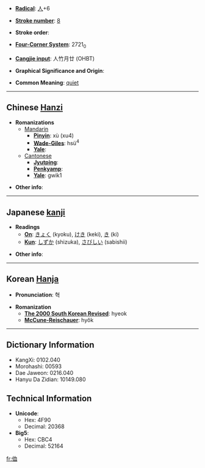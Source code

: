 * '''[[Wiktionary:Chinese radical index| Radical]]''': [[Wiktionary:Chinese radical index 人|人]]+6

* '''[[Wiktionary:Chinese total strokes index|Stroke number]]''': [[Wiktionary:Chinese total strokes index 8|8]]

* '''Stroke order''': 

* '''[[Wiktionary:Chinese four corner index|Four-Corner System]]''': 2721<sub>0</sub>

* '''[[Wiktionary:Chinese Cangjie index|Cangjie input]]''': 人竹月廿 (OHBT)

* '''Graphical Significance and Origin''': 

* '''Common Meaning''': [[quiet]]

----

== Chinese [[Hanzi]] ==

* '''Romanizations'''
** [[Mandarin]]
*** '''[[Pinyin]]''': xù (xu4)
*** '''[[Wade-Giles]]''': hsü<sup>4</sup>
*** '''[[Yale]]''': 
**[[Cantonese]]
***'''[[Jyutping]]''':
***'''[[Penkyamp]]''': 
***'''[[Yale]]''': gwik1

* '''Other info''': 

----

== Japanese [[kanji]] ==

* '''Readings'''
** '''[[On]]''': [[きょく]] (kyoku), [[けき]] (keki), [[き]] (ki)
** '''[[Kun]]''': [[しずか]] (shizuka), [[さびしい]] (sabishii)

* '''Other info''':  

----

== Korean [[Hanja]] ==

* '''Pronunciation''': 혁

* '''Romanization'''
** '''[[The 2000 South Korean Revised Romanization|The 2000 South Korean Revised]]''': hyeok
** '''[[McCune-Reischauer]]''': hyŏk

----

== Dictionary Information ==

* KangXi: 0102.040
* Morohashi: 00593
* Dae Jaweon: 0216.040
* Hanyu Da Zidian: 10149.080

== Technical Information ==

* '''Unicode''':
** Hex: 4F90
** Decimal: 20368
* '''Big5''':
** Hex: CBC4
** Decimal: 52164

[[fr:侐]]